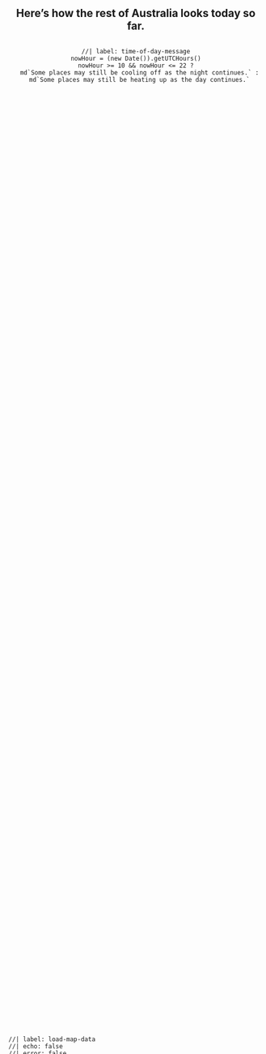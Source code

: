 ::::{.iihrn-section #map-section}
::::{.column-page-inset .grid}
:::{.g-col-12 .g-col-md-4}

:::{style="display:flex; flex-direction: column; justify-content: center; text-align: center; height: 100%;"}
# Here's how the rest of Australia looks today so far.

```ojs
//| label: time-of-day-message
nowHour = (new Date()).getUTCHours()
nowHour >= 10 && nowHour <= 22 ?
  md`Some places may still be cooling off as the night continues.` :
  md`Some places may still be heating up as the day continues.`
```

:::

:::
:::{.g-col-12 .g-col-md-8 style="display: flex; flex-direction: column; justify-content: center;"}

```ojs
//| label: load-map-data
//| echo: false
//| error: false
statsAllRaw = FA(bucket_base + "stats/stats_all.json").json()

// statsAllRaw is an object with keys by station id, but we
// need an array with an id field. let's move the ids in
statsAll = {
  const statsArray = []
  Object.keys(statsAllRaw).map(k => statsArray.push({...statsAllRaw[k], id: k}))
  const tidiedStats = aq.from(statsArray)
    .derive({
      lat: d => op.parse_float(d.isit_lat),
      lon: d => op.parse_float(d.isit_lon),
      isit_average: d => op.parse_float(d.isit_average),
      // current? (that's the actual avg temp)
      isit_maximum: d => op.parse_float(d.isit_maximum),
      isit_minimum: d => op.parse_float(d.isit_minimum),
      max_when: d => op.parse_date(d.isit_maximum_dt),
      min_when: d => op.parse_date(d.isit_minimum_dt),
      slug: d =>
        op.replace(
          op.replace(
            op.replace(
              op.lower(d.isit_label),
              /\s-\s/g, "-"),
            /\s/g, "-"),
          /[()]/g, "")
    })
    // mark as stale if latest obs are > 24 hours old
    .derive({
      max_stale:
        d => ((d.max_when - op.now()) / (1000 * 60)) / (24 * 60) > 1,
      min_stale:
        d => ((d.min_when - op.now()) / (1000 * 60)) / (24 * 60) > 1
    })
    .objects()
  return(tidiedStats)
}
```

```ojs
//| label: filter-points
currentStats = statsAll.filter(d => (!d.max_stale) && (!d.min_stale))
staleStats = statsAll.filter(d => d.max_stale || d.min_stale)
```

```ojs
//| label: draw-map
//| classes: iihrn-map
//| echo: true
//| error: true
australia = FileAttachment("/assets/germany.geojson").json()
Plot = import("https://esm.run/@observablehq/plot")

answer_domain = [
  "Hell no!",
  "No!",
  "Nope",
  "Not really",
  "Yup",
  "Yeah!",
  "Hell yeah!"]

Plot.plot({
  projection: {
    type: "equirectangular",
    rotate: [-10.4515,  -51.1657],
    domain: d3.geoCircle().center([10.4515, 51.1657]).radius(4.25)(),
  },
  marks: [
    // Plot.graticule(),
    Plot.geo(australia, {
      fill: "#00000009",
      stroke: "#dddddd"
    }),
    // replace stale locations with crosses
    Plot.dot(staleStats, {
      x: "lon",
      y: "lat",
      stroke: "lightgrey",
      r: 6,
      symbol: "times"
    }),
    Plot.dot(currentStats, {
      x: "lon",
      y: "lat",
      fill: "isit_answer",
      stroke: d =>
        d.isit_answer == "Hell no!" || d.isit_answer == "Hell yeah!" ?
        "black" :
        "#00000099",
      strokeWidth: 0.75,
      r: 6,
    }),
    Plot.tip(currentStats, tipTemplate),
    // enlarge dot you're pointing to
    Plot.dot(currentStats, Plot.pointer({
      x: "lon",
      y: "lat",
      fill: "isit_answer",
      stroke: d =>
        d.isit_answer == "Hell no!" || d.isit_answer == "Hell yeah!" ?
        "black" :
        "#00000099",
      strokeWidth: 0.75,
      r: 12,
    })),
    // enlargen clickable areas with invisible voronoi polys
    Plot.voronoi(currentStats, {
      x: "lon",
      y: "lat",
      fill: "transparent",
      stroke: "transparent",
      href: d => "/places/" + d.slug,
    }),

  ],
  color: {
    type: "ordinal",
    domain: answer_domain,
    range: ["#2166acff",
            "#67a9cfff",
            "#d1e5f0ff",
            "#f7f7f7ff",
            "#fddbc7ff",
            "#ef8a62ff",
            "#b2182bff"]
  },
  height: 600,
})

```

```ojs
//| label: tip-template
// breaking out the pointer layer for readability
// (and in case we decide to customise it later)
tipTemplate = Plot.pointer({
  x: "lon",
  y: "lat",
  channels: {
    place: {
      label: "",
      value: d => d.isit_label,
    },
    label: {
      label: "",
      value: d => d.isit_comment
    },
    separator: {
      label: "",
      value: d => ""
    },
    isit_maximum: {
      label: "Max:",
      value: d => d.isit_maximum + "°C"
    },
    isit_minimum: {
      label: "Min:",
      value: d => d.isit_minimum + "°C"
    }
  },
  fontSize: 20,
  fontFamily: "Roboto Condensed",
  format: {
    x: null,
    y: null
  },
  lineWidth: 20,
  lineHeight: 1.25,
  pointerSize: 0,
  fillOpacity: 0.8,
  strokeOpacity: 0
})
```

:::
::::
:::::
